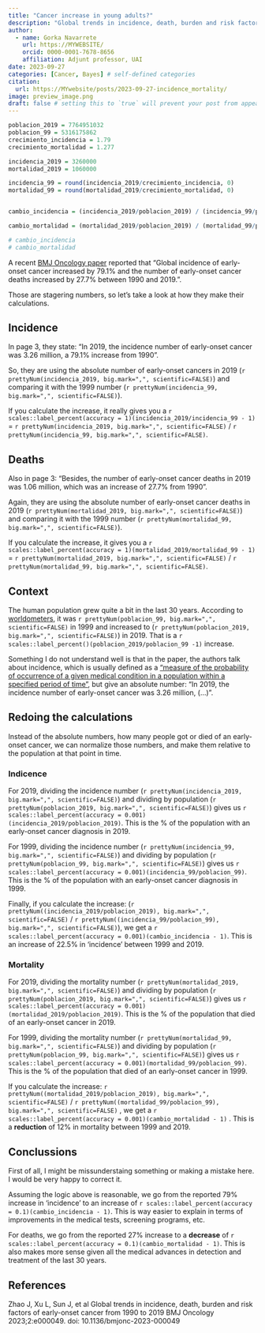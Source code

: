 ```yaml
---
title: "Cancer increase in young adults?"
description: "Global trends in incidence, death, burden and risk factors of early-onset cancer from 1990 to 2019"
author:
  - name: Gorka Navarrete
    url: https://MYWEBSITE/
    orcid: 0000-0001-7678-8656
    affiliation: Adjunt professor, UAI
date: 2023-09-27
categories: [Cancer, Bayes] # self-defined categories
citation: 
  url: https://MYwebsite/posts/2023-09-27-incidence_mortality/ 
image: preview_image.png
draft: false # setting this to `true` will prevent your post from appearing on your listing page until you're ready!
---
```


```r
poblacion_2019 = 7764951032
poblacion_99 = 5316175862
crecimiento_incidencia = 1.79
crecimiento_mortalidad = 1.277

incidencia_2019 = 3260000
mortalidad_2019 = 1060000

incidencia_99 = round(incidencia_2019/crecimiento_incidencia, 0)
mortalidad_99 = round(mortalidad_2019/crecimiento_mortalidad, 0)


cambio_incidencia = (incidencia_2019/poblacion_2019) / (incidencia_99/poblacion_99)

cambio_mortalidad = (mortalidad_2019/poblacion_2019) / (mortalidad_99/poblacion_99)

# cambio_incidencia
# cambio_mortalidad


```

A recent [BMJ Oncology paper](https://bmjoncology.bmj.com/content/2/1/e000049) reported that "Global incidence of early-onset cancer increased by 79.1% and the number of early-onset cancer deaths increased by 27.7% between 1990 and 2019.".

Those are stagering numbers, so let's take a look at how they make their calculations.

## Incidence

In page 3, they state: "In 2019, the incidence number of early-onset cancer was 3.26 million, a 79.1% increase from 1990".

So, they are using the absolute number of early-onset cancers in 2019 (`r prettyNum(incidencia_2019, big.mark=",", scientific=FALSE)`) and comparing it with the 1999 number (`r prettyNum(incidencia_99, big.mark=",", scientific=FALSE)`).

If you calculate the increase, it really gives you a `r scales::label_percent(accuracy = 1)(incidencia_2019/incidencia_99 - 1)` = `r prettyNum(incidencia_2019, big.mark=",", scientific=FALSE)` / `r prettyNum(incidencia_99, big.mark=",", scientific=FALSE)`.

## Deaths

Also in page 3: "Besides, the number of early-onset cancer deaths in 2019 was 1.06 million, which was an increase of 27.7% from 1990".

Again, they are using the absolute number of early-onset cancer deaths in 2019 (`r prettyNum(mortalidad_2019, big.mark=",", scientific=FALSE)`) and comparing it with the 1999 number (`r prettyNum(mortalidad_99, big.mark=",", scientific=FALSE)`).

If you calculate the increase, it gives you a `r scales::label_percent(accuracy = 1)(mortalidad_2019/mortalidad_99 - 1)` = `r prettyNum(mortalidad_2019, big.mark=",", scientific=FALSE)` / `r prettyNum(mortalidad_99, big.mark=",", scientific=FALSE)`.

## Context

The human population grew quite a bit in the last 30 years. According to [worldometers](https://www.worldometers.info/world-population/world-population-by-year/), it was `r prettyNum(poblacion_99, big.mark=",", scientific=FALSE)` in 1999 and increased to (`r prettyNum(poblacion_2019, big.mark=",", scientific=FALSE)`) in 2019. That is a `r scales::label_percent()(poblacion_2019/poblacion_99 -1)` increase.

Something I do not understand well is that in the paper, the authors talk about incidence, which is usually defined as a ["measure of the probability of occurrence of a given medical condition in a population within a specified period of time"](https://en.wikipedia.org/wiki/Incidence_(epidemiology)), but give an absolute number: "In 2019, the incidence number of early-onset cancer was 3.26 million, (...)".

## Redoing the calculations

Instead of the absolute numbers, how many people got or died of an early-onset cancer, we can normalize those numbers, and make them relative to the population at that point in time.

### Indicence

For 2019, dividing the incidence number (`r prettyNum(incidencia_2019, big.mark=",", scientific=FALSE)`) and dividing by population (`r prettyNum(poblacion_2019, big.mark=",", scientific=FALSE)`) gives us `r scales::label_percent(accuracy = 0.001)(incidencia_2019/poblacion_2019)`. This is the % of the population with an early-onset cancer diagnosis in 2019.

For 1999, dividing the incidence number (`r prettyNum(incidencia_99, big.mark=",", scientific=FALSE)`) and dividing by population (`r prettyNum(poblacion_99, big.mark=",", scientific=FALSE)`) gives us `r scales::label_percent(accuracy = 0.001)(incidencia_99/poblacion_99)`. This is the % of the population with an early-onset cancer diagnosis in 1999.

Finally, if you calculate the increase: (`r prettyNum((incidencia_2019/poblacion_2019), big.mark=",", scientific=FALSE)` / `r prettyNum((incidencia_99/poblacion_99), big.mark=",", scientific=FALSE)`), we get a `r scales::label_percent(accuracy = 0.001)(cambio_incidencia - 1)`. This is an increase of 22.5% in 'incidence' between 1999 and 2019.

### Mortality

For 2019, dividing the mortality number (`r prettyNum(mortalidad_2019, big.mark=",", scientific=FALSE)`) and dividing by population (`r prettyNum(poblacion_2019, big.mark=",", scientific=FALSE)`) gives us `r scales::label_percent(accuracy = 0.001)(mortalidad_2019/poblacion_2019)`. This is the % of the population that died of an early-onset cancer in 2019.

For 1999, dividing the mortality number (`r prettyNum(mortalidad_99, big.mark=",", scientific=FALSE)`) and dividing by population (`r prettyNum(poblacion_99, big.mark=",", scientific=FALSE)`) gives us `r scales::label_percent(accuracy = 0.001)(mortalidad_99/poblacion_99)`. This is the % of the population that died of an early-onset cancer in 1999.

If you calculate the increase: `r prettyNum((mortalidad_2019/poblacion_2019), big.mark=",", scientific=FALSE)` / `r prettyNum((mortalidad_99/poblacion_99), big.mark=",", scientific=FALSE)` , we get a `r scales::label_percent(accuracy = 0.001)(cambio_mortalidad - 1)` . This is a **reduction** of 12% in mortality between 1999 and 2019.

## Conclussions

First of all, I might be missunderstaing something or making a mistake here. I would be very happy to correct it.

Assuming the logic above is reasonable, we go from the reported 79% increase in 'incidence' to an increase of `r scales::label_percent(accuracy = 0.1)(cambio_incidencia - 1)`. This is way easier to explain in terms of improvements in the medical tests, screening programs, etc.

For deaths, we go from the reported 27% increase to a **decrease** of `r scales::label_percent(accuracy = 0.1)(cambio_mortalidad - 1)`. This is also makes more sense given all the medical advances in detection and treatment of the last 30 years.

## References

Zhao J, Xu L, Sun J, et al Global trends in incidence, death, burden and risk factors of early-onset cancer from 1990 to 2019 BMJ Oncology 2023;2:e000049. doi: 10.1136/bmjonc-2023-000049
